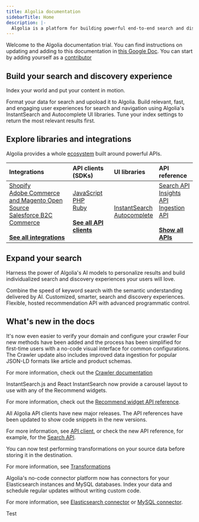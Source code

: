 ```yaml
---
title: Algolia documentation
sidebarTitle: Home
description: |-
  Algolia is a platform for building powerful end-to-end search and discovery solutions.
---
```


<Info>Welcome to the Algolia documentation trial. You can find instructions on updating and adding to this documentation in [this Google Doc](https://docs.google.com/document/d/10HwrG0jyj9_Jh5kE8Va1fc3h4haffbikInCImg9yPzw/edit?usp=sharing). You can start by adding yourself as a [contributor](/trial/contributors)</Info>

<CardGroup cols={3}>
  <Card title="What is Algolia?" href="/guides/getting-started/what-is-algolia/" img="/images/search-api.png" />

  <Card title="Try the interactive tutorial" href="https://www.algolia.com/doc/onboarding/" img="/images/interactive-tutorial.png" />

  <Card title="Algolia in three steps (video)" href="https://www.youtube.com/watch?v=yA4KISBv_88" img="/images/three-steps.png" />
</CardGroup>

## Build your search and discovery experience

Index your world and put your content in motion.

<CardGroup cols={3}>
  <Card title="Connect your data" href="/guides/sending-and-managing-data/send-and-update-your-data/" horizontal="true">
    Format your data for search and upoload it to Algolia.
  </Card>

  <Card title="Build your UI" href="https://www.algolia.com/doc/guides/building-search-ui/what-is-instantsearch/js/" horizontal="true">
    Build relevant, fast, and engaging user experiences for search and navigation using Algolia's InstantSearch and Autocomplete UI libraries.
  </Card>

  <Card title="Optimize relevance" href="/guides/managing-results/relevance-overview/" horizontal="true">
    Tune your index settings to return the most relevant results first.
  </Card>
</CardGroup>

## Explore libraries and integrations

Algolia provides a whole [ecosystem](/guides/get-started/ecosystem/) built around powerful APIs.

| Integrations                                                                                                                                                                                                                                                                                                            | API clients (SDKs)                                                                                                                                                                                                                                                    | UI libraries                                                                                                                                                                                                   | API reference                                                                                                                                                                                                                                                                            |
| :---------------------------------------------------------------------------------------------------------------------------------------------------------------------------------------------------------------------------------------------------------------------------------------------------------------------- | :-------------------------------------------------------------------------------------------------------------------------------------------------------------------------------------------------------------------------------------------------------------------- | :------------------------------------------------------------------------------------------------------------------------------------------------------------------------------------------------------------- | :--------------------------------------------------------------------------------------------------------------------------------------------------------------------------------------------------------------------------------------------------------------------------------------- |
| [Shopify](/integrations/shopify/overview/)<br />[Adobe Commerce and Magento Open Source](/integrations/magento-2/getting-started/quick-start/)<br />[Salesforce B2C Commerce](/integrations/salesforce-commerce-cloud-b2c/getting-started/introduction/)<br /><br />[**See all integrations**](/integrayions/overview/) | [JavaScript](https://www.algolia.com/doc/libraries/javascript/v5/)<br />[PHP](https://www.algolia.com/doc/libraries/php/v4/)<br />[Ruby](https://www.algolia.com/doc/libraries/ruby/v3/)<br /><br />[**See all API clients**](https://www.algolia.com/doc/libraries/) | [InstantSearch](https://www.algolia.com/doc/guides/building-search-ui/what-is-instantsearch/js/)<br />[Autocomplete](https://www.algolia.com/doc/ui-libraries/autocomplete/introduction/what-is-autocomplete/) | [Search API](/api-reference/search-api/search/search-an-index)<br />[Insights API](/api-reference/insights-api/events/send-events)<br />[Ingestion API](https://www.algolia.com/doc/rest-api/ingestion/)<br /><br />[**Show all APIs**](https://www.algolia.com/doc/api-reference/rest-api/) |

## Expand your search

Harness the power of Algolia's AI models to personalize results and build individualized search and discovery experiences your users will love.

<CardGroup cols={3}>
  <Card title="NeuralSearch" href="/guides/getting-started/neuralsearch" horizontal="true">
    Combine the speed of keyword search with the semantic understanding delivered by AI.
  </Card>

  <Card title="Personalization" href="https://www.algolia.com/doc/guides/personalization/ai-personalization/what-is-ai-personalization/" horizontal="true">
    Customized, smarter, search and discovery experiences.
  </Card>

  <Card title="Recommend" href="/guides/algolia-recommend/overview/" horizontal="true">
    Flexible, hosted recommendation API with advanced programmatic control.
  </Card>
</CardGroup>

## What's new in the docs

<Update label="2024-10-02" description="The next generation of the Algolia Crawler">
  It's now even easier to verify your domain and configure your crawler
  Four new methods have been added and the process has been simplified for first-time users with a no-code visual interface for common configurations.
  The Crawler update also includes improved data ingestion for popular JSON-LD formats like article and product schemas.

  For more information, check out the [Crawler documentation](https://www.algolia.com/doc/tools/crawler/getting-started/overview/)
</Update>

<Update label="2024-08-19" description="Carousel layout for Recommend widgets in InstantSearch">
  InstantSearch.js and React InstantSearch now provide a carousel layout to use with any of the Recommend widgets.

  For more information, check out the [Recommend widget API reference](https://www.algolia.com/doc/api-reference/widgets/frequently-bought-together/js/).
</Update>

<Update label="2024-08-14" description="New major versions of all Algolia API clients">
  All Algolia API clients have new major releases.
  The API references have been updated to show code snippets in the new versions.

  For more information, see [API client](https://www.algolia.com/doc/libraries/), or check the new API reference, for example, for the [Search API](https://www.algolia.com/doc/rest-api/search/).
</Update>

<Update label="2024-07-16" description="Data transformations for connectors available as beta">
  You can now test performing transformations on your source data before storing it in the destination.

  For more information, see [Transformations](/guides/sending-and-managing-data/send-and-update-your-data/connectors/transformations/)
</Update>

<Update label="2024-07-15" description="ElasticSearch and MySQL connectors released">
  Algolia's no-code connector platform now has connectors for your Elasticsearch instances and MySQL databases.
  Index your data and schedule regular updates without writing custom code.

  For more information, see [Elasticsearch connector](/guides/sending-and-managing-data/send-and-update-your-data/connectors/elasticsearch/) or [MySQL connector](/guides/sending-and-managing-data/send-and-update-your-data/connectors/mysql/).
</Update>

Test